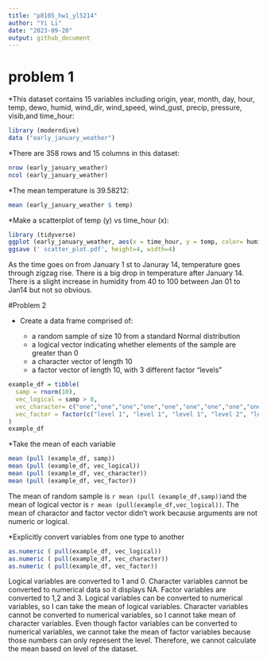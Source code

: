 ```yaml
---
title: "p8105_hw1_yl5214"
author: "Yi Li"
date: "2023-09-20"
output: github_document
---
```


# problem 1

*This dataset contains 15 variables including origin, year, month, day, hour, temp, dewo, humid, wind_dir, wind_speed, wind_gust, precip, pressure, visib,and time_hour:
```r
library (moderndive)
data ("early_january_weather")
```

*There are 358 rows and 15 columns in this dataset:
```r
nrow (early_january_weather)
ncol (early_january_weather)
```

*The mean temperature is 39.58212:
```r
mean (early_january_weather $ temp)
```

*Make a scatterplot of temp (y) vs time_hour (x):
```r
library (tidyverse)
ggplot (early_january_weather, aes(x = time_hour, y = temp, color= humid)) + geom_point()
ggsave (' scatter_plot.pdf', height=4, width=4)
```
As the time goes on from January 1 st to Januray 14, temperature goes through zigzag rise. There is a big drop in temperature after January 14. There is a slight increase in humidity from 40 to 100 between Jan 01 to Jan14 but not so obvious.

#Problem 2

* Create a data frame comprised of:

  * a random sample of size 10 from a standard Normal distribution
  * a logical vector indicating whether elements of the sample are greater than 0
  * a character vector of length 10
  * a factor vector of length 10, with 3 different factor “levels”

```r
example_df = tibble(
  samp = rnorm(10),
  vec_logical = samp > 0,
  vec_character= c("one","one","one","one","one","one","one","one","one","one"),
  vec_factor = factor(c("level 1", "level 1", "level 1", "level 2", "level 2", "level 2", "level 3", "level 3", "level 3", "level 3"))
)
example_df
```

*Take the mean of each variable 
```r
mean (pull (example_df, samp))
mean (pull (example_df, vec_logical))
mean (pull (example_df, vec_character))
mean (pull (example_df, vec_factor))
```
The mean of random sample is `r mean (pull (example_df,samp))`and the mean of logical vector is `r mean (pull(example_df,vec_logical))`.
The mean of charactor and factor vector didn't work because arguments are not numeric or logical.

*Explicitly convert variables from one type to another
```r
as.numeric ( pull(example_df, vec_logical))
as.numeric ( pull(example_df, vec_character))
as.numeric ( pull(example_df, vec_factor))
```
Logical variables are converted to 1 and 0. Character variables cannot be converted to numerical data so it displays NA. Factor variables are converted to 1,2 and 3.
Logical variables can be converted to numerical variables, so I can take the mean of logical variables.
Character variables cannot be converted to numerical variables, so I cannot take mean of character variables.
Even though factor variables can be converted to numerical variables, we cannot take the mean of factor variables because those numbers can only represent the level. Therefore, we cannot calculate the mean based on level of the dataset.
